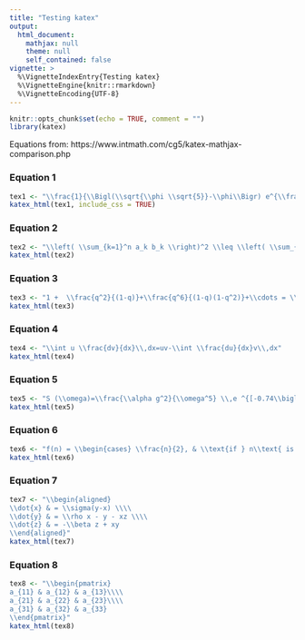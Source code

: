 ```yaml
---
title: "Testing katex"
output: 
  html_document:
    mathjax: null
    theme: null
    self_contained: false
vignette: >
  %\VignetteIndexEntry{Testing katex}
  %\VignetteEngine{knitr::rmarkdown}
  %\VignetteEncoding{UTF-8}
---
```


```r
knitr::opts_chunk$set(echo = TRUE, comment = "")
library(katex)
```



Equations from: https://www.intmath.com/cg5/katex-mathjax-comparison.php

### Equation 1

```r
tex1 <- "\\frac{1}{\\Bigl(\\sqrt{\\phi \\sqrt{5}}-\\phi\\Bigr) e^{\\frac25 \\pi}} \\equiv 1+\\frac{e^{-2\\pi}} {1+\\frac{e^{-4\\pi}} {1+\\frac{e^{-6\\pi}} {1+\\frac{e^{-8\\pi}} {1+\\cdots} } } }"
katex_html(tex1, include_css = TRUE)
```

### Equation 2

```r
tex2 <- "\\left( \\sum_{k=1}^n a_k b_k \\right)^2 \\leq \\left( \\sum_{k=1}^n a_k^2 \\right) \\left( \\sum_{k=1}^n b_k^2 \\right)"
katex_html(tex2)
```

### Equation 3

```r
tex3 <- "1 +  \\frac{q^2}{(1-q)}+\\frac{q^6}{(1-q)(1-q^2)}+\\cdots = \\prod_{j=0}^{\\infty}\\frac{1}{(1-q^{5j+2})(1-q^{5j+3})}, \\text{ for }\\lvert q\\rvert < 1."
katex_html(tex3)
```

### Equation 4

```r
tex4 <- "\\int u \\frac{dv}{dx}\\,dx=uv-\\int \\frac{du}{dx}v\\,dx"
katex_html(tex4)
```

### Equation 5

```r
tex5 <- "S (\\omega)=\\frac{\\alpha g^2}{\\omega^5} \\,e ^{[-0.74\\bigl\\{\\frac{\\omega U_\\omega 19.5}{g}\\bigr\\}^{-4}]}"
katex_html(tex5)
```


### Equation 6

```r
tex6 <- "f(n) = \\begin{cases} \\frac{n}{2}, & \\text{if } n\\text{ is even} \\\\ 3n+1, & \\text{if } n\\text{ is odd} \\end{cases}"
katex_html(tex6)
```

### Equation 7

```r
tex7 <- "\\begin{aligned}
\\dot{x} & = \\sigma(y-x) \\\\ 
\\dot{y} & = \\rho x - y - xz \\\\ 
\\dot{z} & = -\\beta z + xy 
\\end{aligned}"
katex_html(tex7)
```

### Equation 8

```r
tex8 <- "\\begin{pmatrix} 
a_{11} & a_{12} & a_{13}\\\\ 
a_{21} & a_{22} & a_{23}\\\\ 
a_{31} & a_{32} & a_{33} 
\\end{pmatrix}"
katex_html(tex8)
```

